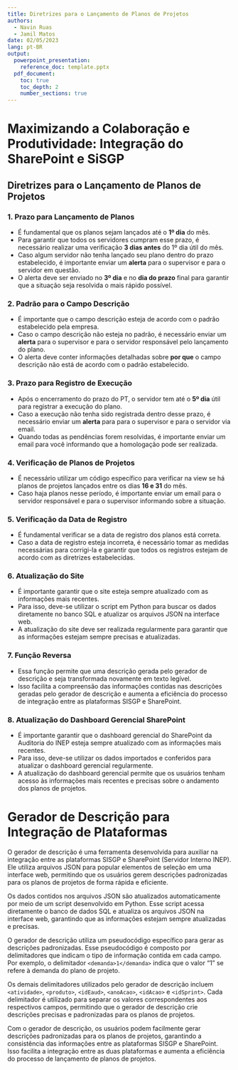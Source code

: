 ```yaml
---
title: Diretrizes para o Lançamento de Planos de Projetos
authors: 
  - Navin Ruas 
  - Jamil Matos
date: 02/05/2023
lang: pt-BR
output:
  powerpoint_presentation:
    reference_doc: template.pptx
  pdf_document:
    toc: true
    toc_depth: 2
    number_sections: true
---
```


# Maximizando a Colaboração e Produtividade: Integração do SharePoint e SiSGP

## Diretrizes para o Lançamento de Planos de Projetos

### 1. Prazo para Lançamento de Planos
- É fundamental que os planos sejam lançados até o **1º dia** do mês.
- Para garantir que todos os servidores cumpram esse prazo, é necessário realizar uma verificação **3 dias antes** do 1º dia útil do mês.
- Caso algum servidor não tenha lançado seu plano dentro do prazo estabelecido, é importante enviar um **alerta** para o supervisor e para o servidor em questão.
- O alerta deve ser enviado no **3º dia** e no **dia do prazo** final para garantir que a situação seja resolvida o mais rápido possível.

### 2. Padrão para o Campo Descrição
- É importante que o campo descrição esteja de acordo com o padrão estabelecido pela empresa.
- Caso o campo descrição não esteja no padrão, é necessário enviar um **alerta** para o supervisor e para o servidor responsável pelo lançamento do plano.
- O alerta deve conter informações detalhadas sobre **por que** o campo descrição não está de acordo com o padrão estabelecido.

### 3. Prazo para Registro de Execução
- Após o encerramento do prazo do PT, o servidor tem até o **5º dia** útil para registrar a execução do plano.
- Caso a execução não tenha sido registrada dentro desse prazo, é necessário enviar um **alerta** para para o supervisor e para o servidor via email.
- Quando todas as pendências forem resolvidas, é importante enviar um email para você informando que a homologação pode ser realizada.

### 4. Verificação de Planos de Projetos
- É necessário utilizar um código específico para verificar na view se há planos de projetos lançados entre os dias **16 e 31** do mês.
- Caso haja planos nesse período, é importante enviar um email para o servidor responsável e para o supervisor informando sobre a situação.

### 5. Verificação da Data de Registro
- É fundamental verificar se a data de registro dos planos está correta.
- Caso a data de registro esteja incorreta, é necessário tomar as medidas necessárias para corrigi-la e garantir que todos os registros estejam de acordo com as diretrizes estabelecidas.

### 6. Atualização do Site
- É importante garantir que o site esteja sempre atualizado com as informações mais recentes.
- Para isso, deve-se utilizar o script em Python para buscar os dados diretamente no banco SQL e atualizar os arquivos JSON na interface web.
- A atualização do site deve ser realizada regularmente para garantir que as informações estejam sempre precisas e atualizadas.

### 7. Função Reversa
- Essa função permite que uma descrição gerada pelo gerador de descrição e seja transformada novamente em texto legível.
- Isso facilita a compreensão das informações contidas nas descrições geradas pelo gerador de descrição e aumenta a eficiência do processo de integração entre as plataformas SISGP e SharePoint.

### 8. Atualização do Dashboard Gerencial SharePoint
- É importante garantir que o dashboard gerencial do SharePoint da Auditoria do INEP esteja sempre atualizado com as informações mais recentes.
- Para isso, deve-se utilizar os dados importados e conferidos para atualizar o dashboard gerencial regularmente.
- A atualização do dashboard gerencial permite que os usuários tenham acesso às informações mais recentes e precisas sobre o andamento dos planos de projetos.

# Gerador de Descrição para Integração de Plataformas
O gerador de descrição é uma ferramenta desenvolvida para auxiliar na integração entre as plataformas SISGP e SharePoint (Servidor Interno INEP). Ele utiliza arquivos JSON para popular elementos de seleção em uma interface web, permitindo que os usuários gerem descrições padronizadas para os planos de projetos de forma rápida e eficiente.

Os dados contidos nos arquivos JSON são atualizados automaticamente por meio de um script desenvolvido em Python. Esse script acessa diretamente o banco de dados SQL e atualiza os arquivos JSON na interface web, garantindo que as informações estejam sempre atualizadas e precisas.

O gerador de descrição utiliza um pseudocódigo específico para gerar as descrições padronizadas. Esse pseudocódigo é composto por delimitadores que indicam o tipo de informação contida em cada campo. Por exemplo, o delimitador `<demanda>1</demanda>` indica que o valor “1” se refere à demanda do plano de projeto.

Os demais delimitadores utilizados pelo gerador de descrição incluem `<atividade>`, `<produto>`, `<idEaud>`, `<anoAcao>`, `<idAcao>` e `<idSprint>`. Cada delimitador é utilizado para separar os valores correspondentes aos respectivos campos, permitindo que o gerador de descrição crie descrições precisas e padronizadas para os planos de projetos.

Com o gerador de descrição, os usuários podem facilmente gerar descrições padronizadas para os planos de projetos, garantindo a consistência das informações entre as plataformas SISGP e SharePoint. Isso facilita a integração entre as duas plataformas e aumenta a eficiência do processo de lançamento de planos de projetos.



